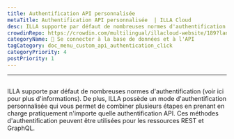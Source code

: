 ```yaml
---
title: Authentification API personnalisée
metaTitle: Authentification API personnalisée  | ILLA Cloud
desc: ILLA supporte par défaut de nombreuses normes d'authentification
crowdinRepo: https://crowdin.com/multilingual/illacloud-website/189?languages=fr&filter=basic&value=0
categoryName: 📲 Se connecter à la base de données et à l'API
tagCategory: doc_menu_custom_api_authentication_click
categoryPriority: 4
postPriority: 1
---
```


* * *

## <h2 hidden>Authentification API personnalisée</h2>

ILLA supporte par défaut de nombreuses normes d'authentification (voir ici pour plus d'informations). 
De plus, ILLA possède un mode d'authentification personnalisée qui vous permet de combiner plusieurs étapes en prenant en charge pratiquement n'importe quelle authentification API. 
Ces méthodes d'authentification peuvent être utilisées pour les ressources REST et GraphQL.
